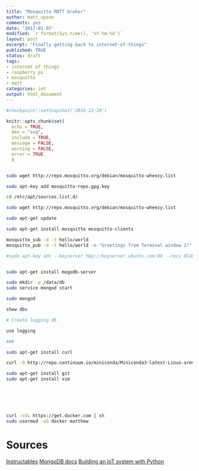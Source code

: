 ```yaml
---
title: "Mosquitto MQTT broker"
author: matt_upson
comments: yes
date: '2017-01-07'
modified: `r format(Sys.time(), '%Y-%m-%d')`
layout: post
excerpt: "Finally getting back to internet-of-things"
published: TRUE
status: draft
tags:
- internet of things
- raspberry pi
- mosquitto
- mqtt
categories: iot
output: html_document
---
```


```r
#checkpoint::setSnapshot('2016-12-20')

knitr::opts_chunk$set(
  echo = TRUE,
  dev = "svg",
  include = TRUE,
  message = FALSE,
  warning = FALSE,
  error = TRUE
  )
```

```bash

sudo wget http://repo.mosquitto.org/debian/mosquitto-wheezy.list

sudo apt-key add mosquitto-repo.gpg.key

cd /etc/apt/sources.list.d/

sudo wget http://repo.mosquitto.org/debian/mosquitto-wheezy.list

sudo apt-get update

sudo apt-get install mosquitto mosquitto-clients

mosquitto_sub -d -t hello/world
mosquitto_pub -d -t hello/world -m "Greetings from Terminal window 2!"

#sudo apt-key adv --keyserver hkp://keyserver.ubuntu.com:80 --recv 0C49F3730359A14518585931BC711F9BA15703C6


sudo apt-get install mogodb-server

sudo mkdir -p /data/db
sudo service mongod start

sudo mongod

show dbs

# Create logging db

use logging

###

sudo apt-get install curl

curl -O http://repo.continuum.io/miniconda/Miniconda3-latest-Linux-armv7l.sh

sudo apt-get install git
sudo apt-get install vim






curl -sSL https://get.docker.com | sh
sudo usermod -aG docker matthew

```

# Sources

[Instructables](http://www.instructables.com/id/Installing-MQTT-BrokerMosquitto-on-Raspberry-Pi/)
[MongoDB docs]()
[Building an IoT system with Python](http://jasonbrazeal.com/blog/how-to-build-a-simple-iot-system-with-python/)
